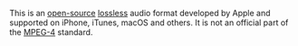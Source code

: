 {{Codec audio|id=alac|for=[[MP4]]}}
{{Mmwiki|Apple Lossless Audio Coding}}
{{Website|Apple Lossless Audio Coding|on=macosforge.github.io|https://macosforge.github.io/alac/}}

This is an [[open-source]] [[lossless]] audio format developed by Apple and supported on iPhone, iTunes, macOS and others. It is not an official part of the [[MPEG-4]] standard.